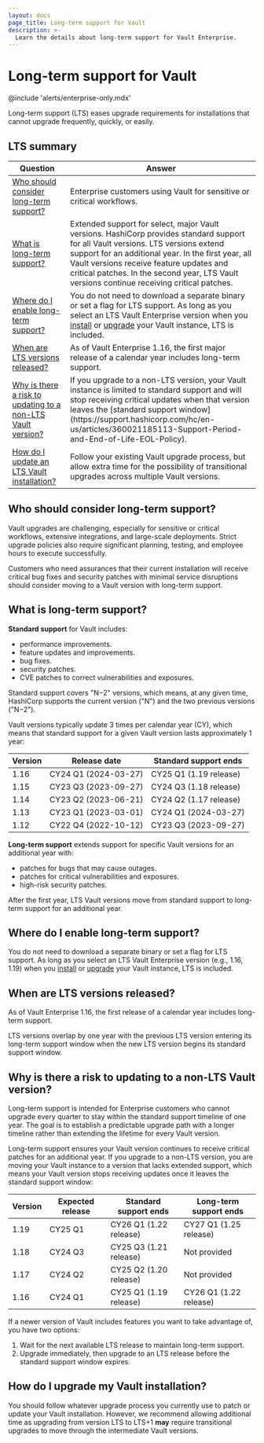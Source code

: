 ```yaml
---
layout: docs
page_title: Long-term support for Vault
description: >-
  Learn the details about long-term support for Vault Enterprise.
---
```


# Long-term support for Vault

@include 'alerts/enterprise-only.mdx'

Long-term support (LTS) eases upgrade requirements for installations that cannot
upgrade frequently, quickly, or easily.

## LTS summary

<table>

  <thead>
    <tr>
      <th style={{width:'30%', verticalAlign:'middle'}}>Question</th>
      <th style={{verticalAlign: 'middle'}}>Answer</th>
    </tr>
  </thead>
  <tbody>
  <tr>
    <td style={{verticalAlign: 'middle'}}>
      <a href="#who">Who should consider long-term support?</a>
    </td>
    <td style={{verticalAlign: 'middle'}}>
      Enterprise customers using Vault for sensitive or critical workflows.
    </td>
  </tr>
  <tr>
    <td style={{verticalAlign: 'middle'}}>
      <a href="#what">What is long-term support?</a>
    </td>
    <td style={{verticalAlign: 'middle'}}>
      Extended support for select, major Vault versions. HashiCorp provides
      standard support for all Vault versions. LTS versions extend support for
      an additional year. In the first year, all Vault versions receive
      feature updates and critical patches. In the second year, LTS Vault
      versions continue receiving critical patches.
    </td>
  </tr>
  <tr>
    <td style={{verticalAlign: 'middle'}}>
      <a href="#where">Where do I enable long-term support?</a>
    </td>
    <td style={{verticalAlign: 'middle'}}>
      You do not need to download a separate binary or set a flag for LTS
      support. As long as you select an LTS Vault Enterprise version when
      you <a href="/vault/install">install</a> or <a href="/vault/docs/upgrading">upgrade</a> your
      Vault instance, LTS is included.
    </td>
  </tr>
  <tr>
    <td style={{verticalAlign: 'middle'}}>
      <a href="#when">When are LTS versions released?</a>
    </td>
    <td style={{verticalAlign: 'middle'}}>
      As of Vault Enterprise 1.16, the first major release of a calendar year includes
      long-term support.
    </td>
  </tr>
  <tr>
    <td style={{verticalAlign: 'middle'}}>
      <a href="#why">Why is there a risk to updating to a non-LTS Vault version?</a>
    </td>
    <td style={{verticalAlign: 'middle'}}>
      If you upgrade to a non-LTS version, your Vault instance is limited to
      standard support and will stop receiving critical updates when that
      version leaves the [standard support window](https://support.hashicorp.com/hc/en-us/articles/360021185113-Support-Period-and-End-of-Life-EOL-Policy).
    </td>
  </tr>
  <tr>
    <td style={{verticalAlign: 'middle'}}>
      <a href="#how">How do I update an LTS Vault installation?</a>
    </td>
    <td style={{verticalAlign: 'middle'}}>
      Follow your existing Vault upgrade process, but allow extra time for the
      possibility of transitional upgrades across multiple Vault versions.
    </td>
  </tr>
</tbody>
</table>

<a id="who" />

## Who should consider long-term support?

Vault upgrades are challenging, especially for sensitive or critical workflows,
extensive integrations, and large-scale deployments. Strict upgrade policies
also require significant planning, testing, and employee hours to execute
successfully. 

Customers who need assurances that their current installation will receive
critical bug fixes and security patches with minimal service disruptions should
consider moving to a Vault version with long-term support.

<a id="what" />

## What is long-term support?

**Standard support** for Vault includes:

- performance improvements.
- feature updates and improvements.
- bug fixes.
- security patches.
- CVE patches to correct vulnerabilities and exposures.

Standard support covers "N&minus;2" versions, which means, at any given time,
HashiCorp supports the current version ("N") and the two previous versions
("N&minus;2").

Vault versions typically update 3 times per calendar year (CY), which means that
standard support for a given Vault version lasts approximately 1 year:

Version | Release date         | Standard support ends
------- | -------------------- | ----------------------
1.16    | CY24 Q1 (2024-03-27) | CY25 Q1 (1.19 release) 
1.15    | CY23 Q3 (2023-09-27) | CY24 Q3 (1.18 release) 
1.14    | CY23 Q2 (2023-06-21) | CY24 Q2 (1.17 release) 
1.13    | CY23 Q1 (2023-03-01) | CY24 Q1 (2024-03-27) 
1.12    | CY22 Q4 (2022-10-12) | CY23 Q3 (2023-09-27) 

**Long-term support** extends support for specific Vault versions for an
additional year with:

- patches for bugs that may cause outages.
- patches for critical vulnerabilities and exposures.
- high-risk security patches.

After the first year, LTS Vault versions move from standard support to long-term
support for an additional year.

<a id="where" />

## Where do I enable long-term support?

You do not need to download a separate binary or set a flag for LTS support. As
long as you select an LTS Vault Enterprise version (e.g., 1.16, 1.19) when you
[install](/vault/install) or [upgrade](/vault/docs/upgrading) your Vault
instance, LTS is included.

<a id="when" />

## When are LTS versions released?

As of Vault Enterprise 1.16, the first release of a calendar year includes
long-term support.

LTS versions overlap by one year with the previous LTS version entering its
long-term support window when the new LTS version begins its standard support
window.

<a id="why" />

## Why is there a risk to updating to a non-LTS Vault version?

Long-term support is intended for Enterprise customers who cannot upgrade
every quarter to stay within the standard support timeline of one year. The
goal is to establish a predictable upgrade path with a longer timeline rather
than extending the lifetime for every Vault version.

Long-term support ensures your Vault version continues to receive critical
patches for an additional year. If you upgrade to a non-LTS version, you are
moving your Vault instance to a version that lacks extended support, which means
your Vault version stops receiving updates once it leaves the standard support
window:

Version | Expected release | Standard support ends  | Long-term support ends
------- | ---------------- | ---------------------- | ---------------------
1.19    | CY25 Q1          | CY26 Q1 (1.22 release) | CY27 Q1 (1.25 release)
1.18    | CY24 Q3          | CY25 Q3 (1.21 release) | Not provided
1.17    | CY24 Q2          | CY25 Q2 (1.20 release) | Not provided
1.16    | CY24 Q1          | CY25 Q1 (1.19 release) | CY26 Q1 (1.22 release) 

If a newer version of Vault includes features you want to take advantage of, you
have two options:

1. Wait for the next available LTS release to maintain long-term support.
1. Upgrade immediately, then upgrade to an LTS release before the standard
   support window expires.

<a id="how" />

## How do I upgrade my Vault installation?

You should follow whatever upgrade process you currently use to patch or update
your Vault installation. However, we recommend allowing additional time as
upgrading from version LTS to LTS+1 **may** require transitional upgrades to
move through the intermediate Vault versions.